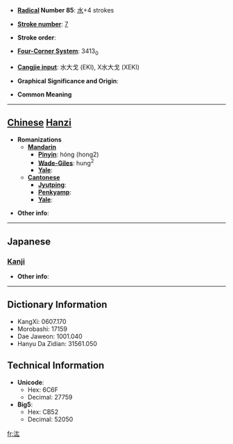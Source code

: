 * '''[[Wiktionary:Chinese radical index| Radical]] Number 85''': [[Wiktionary:Chinese radical index 水|水]]+4 strokes

* '''[[Wiktionary:Chinese total strokes index|Stroke number]]''': [[Wiktionary:Chinese total strokes index 7|7]]

* '''Stroke order''': 

* '''[[Wiktionary:Chinese four corner index|Four-Corner System]]''': 3413<sub>0</sub>

* '''[[Wiktionary:Chinese Cangjie index|Cangjie input]]''': 水大戈 (EKI), X水大戈 (XEKI)

* '''Graphical Significance and Origin''': 

* '''Common Meaning'''

----

== [[Chinese]] [[Hanzi]] ==

* '''Romanizations'''
** '''[[Mandarin]]'''
*** '''[[Pinyin]]''': hóng (hong2)
*** '''[[Wade-Giles]]''': hung<sup>2</sup>
*** '''[[Yale]]''': 
** '''[[Cantonese]]'''
*** '''[[Jyutping]]''':
*** '''[[Penkyamp]]''': 
*** '''[[Yale]]''': 

* '''Other info''': 

----

==Japanese==
===[[Kanji]]===
{{kanji|on readings=[[こう]] (kō), [[おう]] (ō)|kun readings=}}

* '''Other info''':  

----

== Dictionary Information ==

* KangXi: 0607.170
* Morobashi: 17159
* Dae Jaweon: 1001.040
* Hanyu Da Zidian: 31561.050

== Technical Information ==

* '''Unicode''':
** Hex: 6C6F
** Decimal: 27759
* '''Big5''':
** Hex: CB52
** Decimal: 52050

[[fr:汯]]